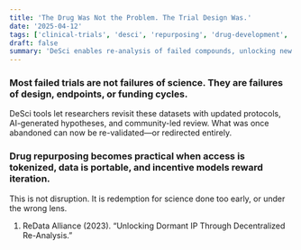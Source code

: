 ```yaml
---
title: 'The Drug Was Not the Problem. The Trial Design Was.'
date: '2025-04-12'
tags: ['clinical-trials', 'desci', 'repurposing', 'drug-development', 'data-reuse']
draft: false
summary: 'DeSci enables re-analysis of failed compounds, unlocking new use cases from old data.'
---
```


### Most failed trials are not failures of science. They are failures of design, endpoints, or funding cycles.
DeSci tools let researchers revisit these datasets with updated protocols, AI-generated hypotheses, and community-led review. What was once abandoned can now be re-validated—or redirected entirely.

### Drug repurposing becomes practical when access is tokenized, data is portable, and incentive models reward iteration.
This is not disruption. It is redemption for science done too early, or under the wrong lens.

1. ReData Alliance (2023). “Unlocking Dormant IP Through Decentralized Re-Analysis.”
